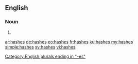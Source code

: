 ==English==

===Noun===
{{head|en|plural}}

# {{plural of|hash|lang=en}}

[[Category:English plurals ending in "-es"]]

[[ar:hashes]]
[[de:hashes]]
[[eo:hashes]]
[[fr:hashes]]
[[ku:hashes]]
[[my:hashes]]
[[simple:hashes]]
[[sv:hashes]]
[[vi:hashes]]